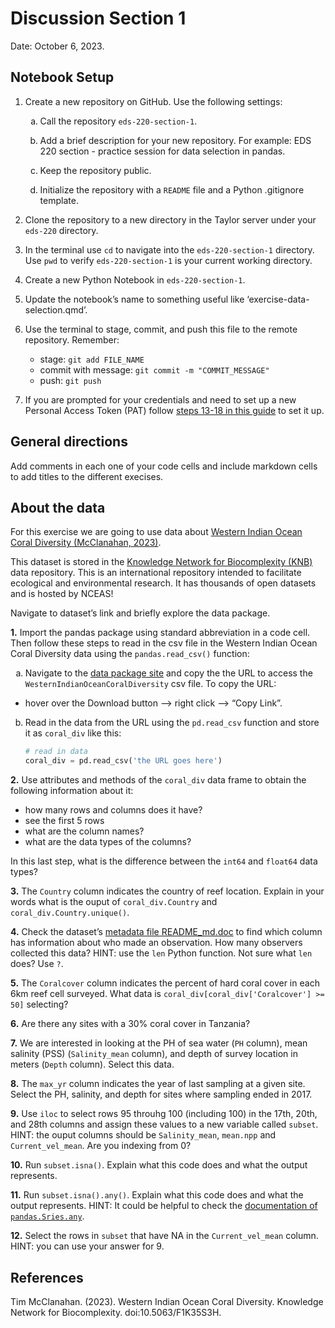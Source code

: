 # Discussion Section 1
<!-- Solutions are commented at the end -->

Date: October 6, 2023.

:::{.callout-tip}
## Notebook Setup
1. Create a new repository on GitHub. Use the following settings:

    a. Call the repository `eds-220-section-1`.

    b. Add a brief description for your new repository. For example: EDS 220 section - practice session for data selection in pandas.

    c. Keep the repository public.

    d. Initialize the repository with a `README` file and a Python .gitignore template.

2. Clone the repository to a new directory in the Taylor server under your `eds-220` directory.

3. In the terminal use `cd` to navigate into the `eds-220-section-1` directory. Use `pwd` to verify `eds-220-section-1` is your current working directory.

3. Create a new Python Notebook in `eds-220-section-1`. 

4. Update the notebook's name to something useful like 'exercise-data-selection.qmd'.

5. Use the terminal to stage, commit, and push this file to the remote repository. Remember:
    - stage: `git add FILE_NAME`
    - commit with message: `git commit -m "COMMIT_MESSAGE"`
    - push: `git push`

6. If you are prompted for your credentials and need to set up a new Personal Access Token (PAT) follow [steps 13-18 in this guide](https://docs.google.com/document/d/1Pk6_rUDdFjdGg-YVo9Cl8ET3iDsYahyaP0VMRD4UHUk/edit?usp=sharing/) to set it up.
:::


:::{.callout-note}
## General directions
Add comments in each one of your code cells and include markdown cells to add titles to the different execises. 
:::

:::{.callout-note}
## About the data

For this exercise we are going to use data about  [Western Indian Ocean Coral Diversity (McClanahan, 2023)](https://knb.ecoinformatics.org/view/doi%3A10.5063%2FF1K35S3H).

This dataset is stored in the [Knowledge Network for Biocomplexity (KNB)](https://knb.ecoinformatics.org) data repository. This is an international repository intended to facilitate ecological and environmental research. It has thousands of open datasets and is hosted by NCEAS!

 Navigate to dataset's link and briefly explore the data package.
:::

<!-- Data loading -->
**1.** Import the pandas package using standard abbreviation in a code cell. Then follow these steps to read in the csv file in the Western Indian Ocean Coral Diversity data using the `pandas.read_csv()` function:

a. Navigate to the [data package site](https://knb.ecoinformatics.org/view/doi%3A10.5063%2FF1K35S3H) and copy the the URL to access the `WesternIndianOceanCoralDiversity` csv file. To copy the URL: 

- hover over the Download button –> right click –> “Copy Link".

b. Read in the data from the URL using the `pd.read_csv` function and store it as `coral_div` like this:

    ```python
    # read in data
    coral_div = pd.read_csv('the URL goes here')
    ```

<!-- Basic data frame information -->
**2.** Use attributes and methods of the `coral_div` data frame to obtain the following information about it:

- how many rows and columns does it have?
- see the first 5 rows
- what are the column names?
- what are the data types of the columns?

In this last step, what is the difference between the `int64` and `float64` data types?


<!-- Understand syntax of column selection -->
**3.** The `Country` column indicates the country of reef location. Explain in your words what is the ouput of `coral_div.Country` and `coral_div.Country.unique()`. 

<!-- Check metadata + select column + unique + len -->
**4.** Check the dataset's [metadata file README_md.doc](https://knb.ecoinformatics.org/view/doi:10.5063/F1K35S3H) to find which column has information about who made an observation. How many observers collected this data? HINT: use the `len` Python function. Not sure what `len` does? Use `?`.

<!-- Understand syntax for row selection using condition -->
**5.** The `Coralcover` column indicates the percent of hard coral cover in each 6km reef cell surveyed. What data is `coral_div[coral_div['Coralcover'] >= 50]` selecting?

<!-- Use multiple conditions for row selection -->
**6.** Are there any sites with a 30% coral cover in Tanzania?

<!-- Select columns using a list -->
**7.** We are interested in looking at the PH of sea water (`PH` column),  mean salinity (PSS) (`Salinity_mean` column), and depth of survey location in meters (`Depth` column). Select this data. 

<!-- Select rows and columns simultaneously using loc -->
**8.** The `max_yr` column indicates the year of last sampling at a given site. Select the PH, salinity, and depth for sites where sampling ended in 2017. 

<!-- Select data using iloc-->
**9.** Use `iloc` to select rows 95 throuhg 100 (including 100) in the 17th, 20th, and 28th columns and assign these values to a new variable called `subset`. HINT: the ouput columns should be `Salinity_mean`, `mean.npp` and `Current_vel_mean`. Are you indexing from 0?

<!-- Understand what isna method does -->
**10.** Run `subset.isna()`. Explain what this code does and what the output represents.

<!-- Understand method concatenation -->
**11.** Run `subset.isna().any()`. Explain what this code does and what the output represents. HINT: It could be helpful to check the [documentation of `pandas.Sries.any`](https://pandas.pydata.org/docs/reference/api/pandas.Series.any.html).

<!-- Row subset using method for masking column -->
**12.** Select the rows in `subset` that have NA in the `Current_vel_mean` column. HINT: you can use your answer for 9.


## References
Tim McClanahan. (2023). Western Indian Ocean Coral Diversity. Knowledge Network for Biocomplexity. doi:10.5063/F1K35S3H.

<!-- https://stackoverflow.com/questions/36226083/how-to-find-which-columns-contain-any-nan-value-in-pandas-dataframe -->

<!--
1
```python
# import pandas library
import pandas as pd

# load data directly from data archive
coral_div = pd.read_csv('https://knb.ecoinformatics.org/knb/d1/mn/v2/object/urn%3Auuid%3Ae7d12a5a-f1a9-4a3e-aaa5-5222f67e799d')
```

2
```python
# check the shape of dataframe: (# rows, # columns)
coral_div.shape
``` 

```python
# see the first five rows of dataframe
coral_div.head()
```

```python
# obtain the column names as an array
coral_div.columns
```

```python
# check the data type of each column
coral_div.dtypes
```

3 

`coral_div.Country` returns the `Country` column of the dataframe, this is a `pandas.Series`. 

`coral_div.Country.unique()` returns the uniqeu values of the `Country` column. These are the countries where the reefs are located:

```python
# countries where reefs are located
coral_div.Country.unique()
```

4

```python
# nunber of observers in the dataset
len(coral_div.Observer.unique())
```

5
We are selecting the rows where the coral cover was at least 50 percent. 

6
We can check this by using two conditions to select rows. The first condition is `coral_div['Coralcover']==30` and the second is `coral_div.Country == 'Tanzania'`. We use the `&` and operator to look for rows that satisfy both condtions:
```python
# remember to add parenthesis around each condition
# check if ther are any sites with a 30% coral cover in Tanzania
coral_div[(coral_div['Coralcover']==30) & (coral_div.Country == 'Tanzania')]
```

7
```python
# select columns using a list with their names
coral_div[['PH','Salinity_mean','Depth']]
```

8
```python
# use loc to select rows and columns simultaneously by label or conditions
coral_div.loc[coral_div.max_yr == 2017 ,['PH','Salinity_mean','Depth']]
```
9
```python
# use iloc to subset data by location
subset = coral_div.iloc[ 95:101 , [16,19,27] ]
```

10
We are using the method `isna()` of the dataframe `susbset`. We can see the ouput is a dataframe of the same shape as `subset` indicating wheter an entry is an `NA` or not. 

```python
subset.isna()
```
11
Adding `.any()` to `susbet.isna()` tells us which column have `NA` values in them. If the output is `False` then there are no `NA` values, if the output is `True`, then there are `NA`s in the column.

```python
subset.isna().any()
```
12

```python
# another example of selecting rows using a condition
subset[subset['Current_vel_mean'].isna()]
```

-->